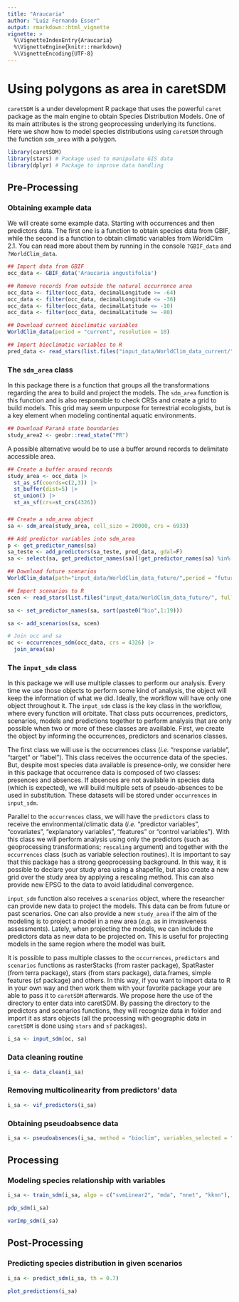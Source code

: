 ```yaml
---
title: "Araucaria"
author: "Luíz Fernando Esser"
output: rmarkdown::html_vignette
vignette: >
  %\VignetteIndexEntry{Araucaria}
  %\VignetteEngine{knitr::rmarkdown}
  %\VignetteEncoding{UTF-8}
---
```


# Using polygons as area in caretSDM

`caretSDM` is a under development R package that uses the powerful `caret` package as the main engine to obtain Species Distribution Models. One of its main attributes is the strong geoprocessing underlying its functions. Here we show how to model species distributions using `caretSDM` through the function `sdm_area` with a polygon.

```r
library(caretSDM)
library(stars) # Package used to manipulate GIS data
library(dplyr) # Package to improve data handling
```

## Pre-Processing

### Obtaining example data

We will create some example data. Starting with occurrences and then predictors data. The first one is a function to obtain species data from GBIF, while the second is a function to obtain climatic variables from WorldClim 2.1. You can read more about them by running in the console `?GBIF_data` and `?WorldClim_data`.

```r
## Import data from GBIF
occ_data <- GBIF_data('Araucaria angustifolia')

## Remove records from outside the natural occurrence area
occ_data <- filter(occ_data, decimalLongitude >= -64)
occ_data <- filter(occ_data, decimalLongitude <= -36)
occ_data <- filter(occ_data, decimalLatitude <= -10)
occ_data <- filter(occ_data, decimalLatitude >= -80)
```

```r
## Download current bioclimatic variables
WorldClim_data(period = "current", resolution = 10)

## Import bioclimatic variables to R
pred_data <- read_stars(list.files("input_data/WorldClim_data_current/", full.names = T), along = "band", normalize_path = F)
```

### The `sdm_area` class

In this package there is a function that groups all the transformations regarding the area to build and project the models. The `sdm_area` function is this function and is also responsible to check CRSs and create a grid to build models. This grid may seem unpurpose for terrestrial ecologists, but is a key element when modeling continental aquatic environments.

```r
## Download Paraná state boundaries
study_area2 <- geobr::read_state("PR")
```

A possible alternative would be to use a buffer around records to delimitate accessible area.

```r
## Create a buffer around records
study_area <- occ_data |>
  st_as_sf(coords=c(2,3)) |>
  st_buffer(dist=5) |>
  st_union() |>
  st_as_sf(crs=st_crs(4326))

```

### 

```r
## Create a sdm_area object
sa <- sdm_area(study_area, cell_size = 20000, crs = 6933)
```

```r
## Add predictor variables into sdm_area
p <- get_predictor_names(sa)
sa_teste <- add_predictors(sa_teste, pred_data, gdal=F)
sa <- select(sa, get_predictor_names(sa)[!get_predictor_names(sa) %in% p])
```

```r
## Download future scenarios
WorldClim_data(path="input_data/WorldClim_data_future/",period = "future", year = c('2050', '2090'), ssp = c('245','585'), resolution = 10)

## Import scenarios to R
scen <- read_stars(list.files("input_data/WorldClim_data_future/", full.names = T), normalize_path = F)

sa <- set_predictor_names(sa, sort(paste0("bio",1:19)))

sa <- add_scenarios(sa, scen)
```

```r
# Join occ and sa
oc <- occurrences_sdm(occ_data, crs = 4326) |>
  join_area(sa)
```

### The `input_sdm` class

In this package we will use multiple classes to perform our analysis. Every time we use those objects to perform some kind of analysis, the object will keep the information of what we did. Ideally, the workflow will have only one object throughout it. The `input_sdm` class is the key class in the workflow, where every function will orbitate. That class puts occurrences, predictors, scenarios, models and predictions together to perform analysis that are only possible when two or more of these classes are available. First, we create the object by informing the occurrences, predictors and scenarios classes.

The first class we will use is the occurrences class (*i.e.* "response variable", "target" or "label"). This class receives the occurrence data of the species. But, despite most species data available is presence-only, we consider here in this package that occurrence data is composed of two classes: presences and absences. If absences are not available in species data (which is expected), we will build multiple sets of pseudo-absences to be used in substitution. These datasets will be stored under `occurrences` in `input_sdm`.

Parallel to the `occurrences` class, we will have the `predictors` class to receive the environmental/climatic data (*i.e.* "predictor variables", "covariates", "explanatory variables", "features" or "control variables"). With this class we will perform analysis using only the predictors (such as geoprocessing transformations; `rescaling` argument) and together with the `occurrences` class (such as variable selection routines). It is important to say that this package has a strong geoprocessing background. In this way, it is possible to declare your study area using a shapefile, but also create a new grid over the study area by applying a rescaling method. This can also provide new EPSG to the data to avoid latidudinal convergence.

`input_sdm` function also receives a `scenarios` object, where the researcher can provide new data to project the models. This data can be from future or past scenarios. One can also provide a new `study_area` if the aim of the modeling is to project a model in a new area (*e.g.* as in invasiveness assessments). Lately, when projecting the models, we can include the predictors data as new data to be projected on. This is useful for projecting models in the same region where the model was built.

It is possible to pass multiple classes to the `occurrences`, `predictors` and `scenarios` functions as rasterStacks (from raster package), SpatRaster (from terra package), stars (from stars package), data.frames, simple features (sf package) and others. In this way, if you want to import data to R in your own way and then work them with your favorite package your are able to pass it to `caretSDM` afterwards. We propose here the use of the directory to enter data into caretSDM. By passing the directory to the predictors and scenarios functions, they will recognize data in folder and import it as stars objects (all the processing with geographic data in `caretSDM` is done using `stars` and `sf` packages).

```r
i_sa <- input_sdm(oc, sa)
```

### Data cleaning routine

```r
i_sa <- data_clean(i_sa)
```

### Removing multicolinearity from predictors' data

```r
i_sa <- vif_predictors(i_sa)
```

### Obtaining pseudoabsence data

```r
i_sa <- pseudoabsences(i_sa, method = "bioclim", variables_selected = "vif") 
```

## Processing

### Modeling species relationship with variables

```r
i_sa <- train_sdm(i_sa, algo = c("svmLinear2", "mda", "nnet", "kknn"), variables_selected = "vif")
```

```r
pdp_sdm(i_sa)
```

```r
varImp_sdm(i_sa)
```

## Post-Processing

### Predicting species distribution in given scenarios

```r
i_sa <- predict_sdm(i_sa, th = 0.7)
```

```r
plot_predictions(i_sa)
```
